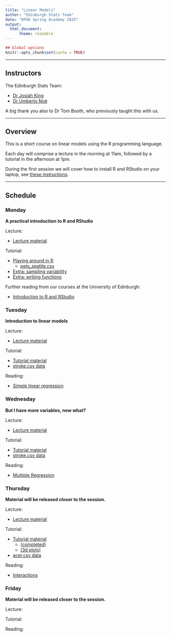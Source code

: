 ```yaml
---
title: "Linear Models"
author: "Edinburgh Stats Team"
date: "DPUK Spring Academy 2025"
output:
  html_document:
      theme: readable
---
```


```r
## Global options
knitr::opts_chunk$set(cache = TRUE)
```

---

## Instructors

The Edinburgh Stats Team:

- [Dr Josiah King](https://www.ed.ac.uk/profile/josiah-pj-king)
- [Dr Umberto Noè](https://www.ed.ac.uk/profile/umberto-noe)

A big thank you also to Dr Tom Booth, who previously taught this with us.

---

## Overview

This is a short course on linear models using the R programming language. 

Each day will comprise a lecture in the morning at 11am, followed by a tutorial in the afternoon at 1pm.

During the first session we will cover how to install R and RStudio on your laptop, see [these instructions](install-update-r.html).

---

## Schedule {.tabset .tabset-pills}


### Monday

**A practical introduction to R and RStudio**

Lecture:

- [Lecture material](DPUK_A_2025.html)

Tutorial:

- [Playing around in R](day1_practical/day1_exercises.R)
    - [pets_seattle.csv](day1_practical/pets_seattle.csv)
- [Extra: sampling variability](day1_practical/day1_extra_sampling.R)
- [Extra: writing functions](day1_practical/day1_extra_function.R)

Further reading from our courses at the University of Edinburgh:

- [Introduction to R and RStudio](https://uoepsy.github.io/dapr1/2122/labs/intro_r_rstudio_year1.html)


### Tuesday

**Introduction to linear models**

Lecture:

- [Lecture material](DPUK_B_2025.html)

Tutorial:

- [Tutorial material](day2_practical/day2_exercises.R)
- [stroke.csv data](day2_practical/stroke.csv)

Reading:

- [Simple linear regression](https://uoepsy.github.io/usmr/2425/labs/05b_slr.html)


### Wednesday

**But I have more variables, now what?**

Lecture:

- [Lecture material](JKDPUK_C_2025.html)

Tutorial:

- [Tutorial material](day3_practical/day3_exercises.R)
- [stroke.csv data](day3_practical/stroke.csv)

Reading:

- [Multiple Regression](https://uoepsy.github.io/usmr/2425/labs/07a_mlr.html)

<!-- Multiple linear regression

- Lecture
    + [Day 2 Slides](DPUK_2025_Day2.html#1)
    + [Salary 1](salary_lec.csv)

- Guided Practice
    + [R script](day2_practical.R)
    + [stroke.csv data](stroke.csv)
- Further reading from our courses at the University of Edinburgh:
    + [Multiple linear regression](https://uoepsy.github.io/dapr2/2324/labs/1_02_mlr.html)
    + [Multiple linear regression & Standardization](https://uoepsy.github.io/dapr2/2324/labs/1_03_mlr_stz.html)
    + [Model Comparison](https://uoepsy.github.io/dapr2/2324/labs/1_04_model_fit_comp.html) -->


### Thursday

**Material will be released closer to the session.**

Lecture:

- [Lecture material](DPUK_D_2025.html)

Tutorial:

- [Tutorial material](day4_practical/day4_exercises.R)
    - [(completed)](day4_practical/day4_exercises_completed.R)
    - [(3d plots)](day4_practical/3dplots.R)
- [acer.csv data](day4_practical/acer.csv)

Reading:

- [Interactions](https://uoepsy.github.io/usmr/2425/labs/09a_interactions.html)

<!-- Interactions

- Lecture
    + [Day 3 Slides](DPUK_2025_Day3.html#1)
    + [Salary 2](salary2.csv)
    + Salary 3 data (on it's way)

- Guided Practice
    + [R script](day3_practical.R)
    + [acer.csv data](acer.csv)

- Further reading from our courses at the University of Edinburgh:
    + [Interactions 1: Categorical*Continuous](https://uoepsy.github.io/dapr2/2324/labs/2_01_int1_nc.html)
    + [Interactions 2: Continuous*Continuous](https://uoepsy.github.io/dapr2/2324/labs/2_02_int2_nn.html)
    + [Interactions 3: Categorical*Categorical](https://uoepsy.github.io/dapr2/2324/labs/2_03_int3_cc.html) -->


### Friday

**Material will be released closer to the session.**

Lecture:

Tutorial:

Reading:

<!-- Assumptions and diagnostics

- Lecture
    + [Day 4 Slides](DPUK_2025_Day4.html#1)

- Guided Practice
    + [R script](day4_practical.R)
    + [Influencer data](sillydata.csv)
    + [Outliers, High Leverage, and Influential Points](out-lev-infl.pdf)

- Further reading from our courses at the University of Edinburgh:
    + [Assumptions & Diagnostics](https://uoepsy.github.io/dapr2/2324/labs/1_08_assump_diag.html)
    + [Writing up](https://uoepsy.github.io/dapr2/2324/labs/1_10_writeup_recap_blk2.html) -->




